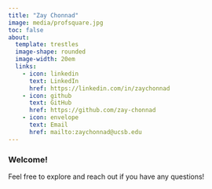 ```yaml
---
title: "Zay Chonnad"
image: media/profsquare.jpg
toc: false
about: 
  template: trestles
  image-shape: rounded
  image-width: 20em
  links: 
    - icon: linkedin
      text: LinkedIn
      href: https://linkedin.com/in/zaychonnad
    - icon: github
      text: GitHub
      href: https://github.com/zay-chonnad
    - icon: envelope
      text: Email
      href: mailto:zaychonnad@ucsb.edu
---
```


### Welcome!

Feel free to explore and reach out if you have any questions!

